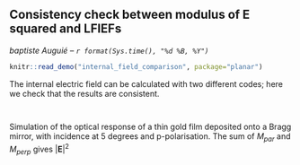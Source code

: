 ## Consistency check between modulus of E squared and LFIEFs
_baptiste Auguié -- `r format(Sys.time(), "%d %B, %Y")`_
```r
knitr::read_demo("internal_field_comparison", package="planar")
```

The internal electric field can be calculated with two different codes; here we check that the results are consistent.

```r
```

```r
```
Simulation of the optical response of a thin gold film deposited onto a Bragg mirror, with incidence at 5 degrees and p-polarisation. The sum of $M_{par}$ and $M_{perp}$ gives $\left|\mathbf{E}\right|^2$
```r
```
